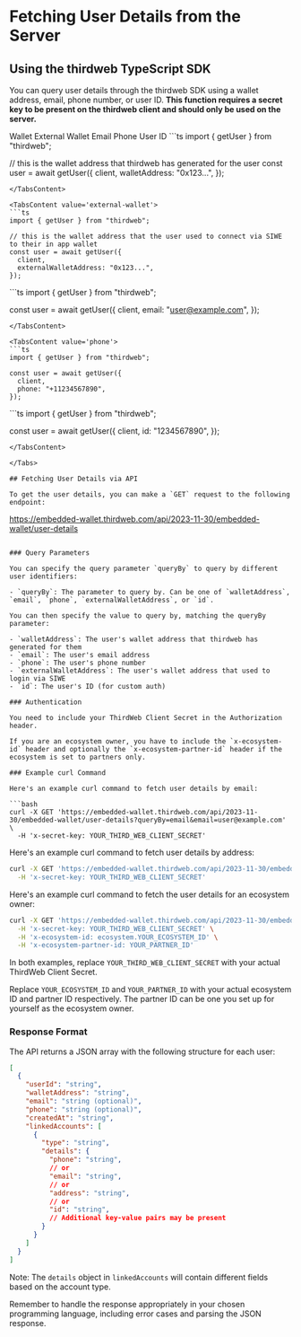 
# Fetching User Details from the Server

## Using the thirdweb TypeScript SDK

You can query user details through the thirdweb SDK using a wallet address, email, phone number, or user ID. **This function requires a secret key to be present on the thirdweb client and should only be used on the server.**

<Tabs defaultValue='wallet'>
  <TabsList>
    <TabsTrigger value='wallet'>Wallet</TabsTrigger>
    <TabsTrigger value='external-wallet'>External Wallet</TabsTrigger>
    <TabsTrigger value='email'>Email</TabsTrigger>
    <TabsTrigger value='phone'>Phone</TabsTrigger>
    <TabsTrigger value='id'>User ID</TabsTrigger>
  </TabsList>

<TabsContent value='wallet'>
```ts
import { getUser } from "thirdweb";

// this is the wallet address that thirdweb has generated for the user
const user = await getUser({
  client,
  walletAddress: "0x123...",
});
```
</TabsContent>

<TabsContent value='external-wallet'>
```ts
import { getUser } from "thirdweb";

// this is the wallet address that the user used to connect via SIWE to their in app wallet
const user = await getUser({
  client,
  externalWalletAddress: "0x123...",
});
```
</TabsContent>

<TabsContent value='email'>
```ts
import { getUser } from "thirdweb";

const user = await getUser({
  client,
  email: "user@example.com",
});
```
</TabsContent>

<TabsContent value='phone'>
```ts
import { getUser } from "thirdweb";

const user = await getUser({
  client,
  phone: "+11234567890",
});
```
</TabsContent>

<TabsContent value='id'>
```ts
import { getUser } from "thirdweb";

const user = await getUser({
  client,
  id: "1234567890",
});
```
</TabsContent>

</Tabs>

## Fetching User Details via API

To get the user details, you can make a `GET` request to the following endpoint:

```
https://embedded-wallet.thirdweb.com/api/2023-11-30/embedded-wallet/user-details
```

### Query Parameters

You can specify the query parameter `queryBy` to query by different user identifiers:

- `queryBy`: The parameter to query by. Can be one of `walletAddress`, `email`, `phone`, `externalWalletAddress`, or `id`.

You can then specify the value to query by, matching the queryBy parameter:

- `walletAddress`: The user's wallet address that thirdweb has generated for them
- `email`: The user's email address
- `phone`: The user's phone number
- `externalWalletAddress`: The user's wallet address that used to login via SIWE
- `id`: The user's ID (for custom auth)

### Authentication

You need to include your ThirdWeb Client Secret in the Authorization header. 

If you are an ecosystem owner, you have to include the `x-ecosystem-id` header and optionally the `x-ecosystem-partner-id` header if the ecosystem is set to partners only.

### Example curl Command

Here's an example curl command to fetch user details by email:

```bash
curl -X GET 'https://embedded-wallet.thirdweb.com/api/2023-11-30/embedded-wallet/user-details?queryBy=email&email=user@example.com' \
  -H 'x-secret-key: YOUR_THIRD_WEB_CLIENT_SECRET'
```

Here's an example curl command to fetch user details by address:

```bash
curl -X GET 'https://embedded-wallet.thirdweb.com/api/2023-11-30/embedded-wallet/user-details?queryBy=walletAddress&walletAddress=0x123456789abcdef' \
  -H 'x-secret-key: YOUR_THIRD_WEB_CLIENT_SECRET'
```

Here's an example curl command to fetch the user details for an ecosystem owner:

```bash
curl -X GET 'https://embedded-wallet.thirdweb.com/api/2023-11-30/embedded-wallet/user-details?queryBy=walletAddress&walletAddress=0x123456789abcdef' \
  -H 'x-secret-key: YOUR_THIRD_WEB_CLIENT_SECRET' \
  -H 'x-ecosystem-id: ecosystem.YOUR_ECOSYSTEM_ID' \
  -H 'x-ecosystem-partner-id: YOUR_PARTNER_ID'
```

In both examples, replace `YOUR_THIRD_WEB_CLIENT_SECRET` with your actual ThirdWeb Client Secret.

Replace `YOUR_ECOSYSTEM_ID` and `YOUR_PARTNER_ID` with your actual ecosystem ID and partner ID respectively. The partner ID can be one you set up for yourself as the ecosystem owner.

### Response Format

The API returns a JSON array with the following structure for each user:

```json
[
  {
    "userId": "string",
    "walletAddress": "string",
    "email": "string (optional)",
    "phone": "string (optional)",
    "createdAt": "string",
    "linkedAccounts": [
      {
        "type": "string",
        "details": {
          "phone": "string",
          // or
          "email": "string",
          // or
          "address": "string",
          // or
          "id": "string",
          // Additional key-value pairs may be present
        }
      }
    ]
  }
]
```

Note: The `details` object in `linkedAccounts` will contain different fields based on the account type.

Remember to handle the response appropriately in your chosen programming language, including error cases and parsing the JSON response.
